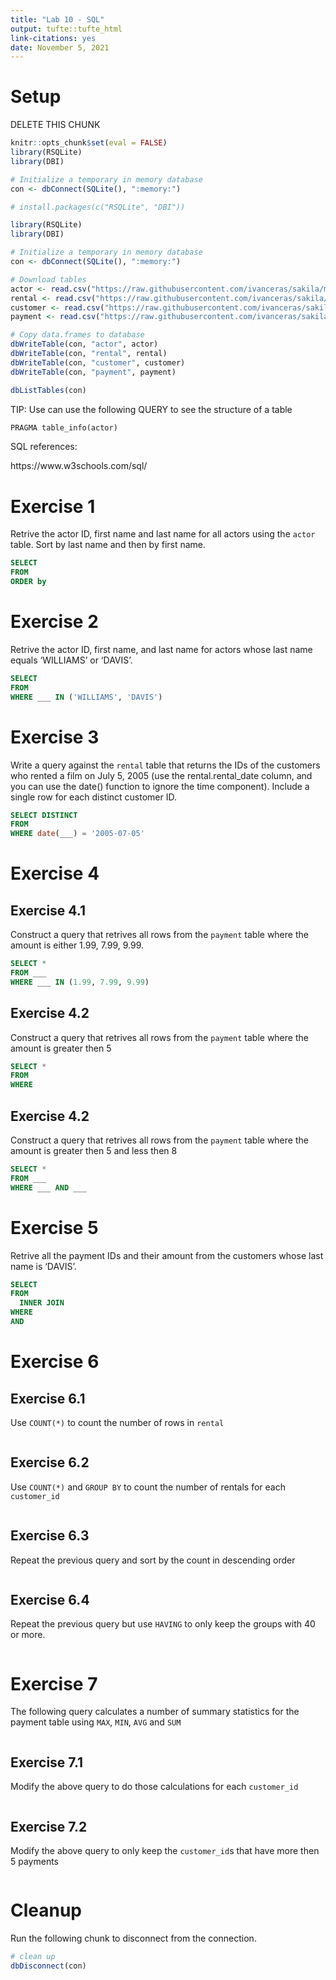 ```yaml
---
title: "Lab 10 - SQL"
output: tufte::tufte_html
link-citations: yes
date: November 5, 2021
---
```


# Setup

DELETE THIS CHUNK

```r
knitr::opts_chunk$set(eval = FALSE)
library(RSQLite)
library(DBI)

# Initialize a temporary in memory database
con <- dbConnect(SQLite(), ":memory:")
```



```r
# install.packages(c("RSQLite", "DBI"))

library(RSQLite)
library(DBI)

# Initialize a temporary in memory database
con <- dbConnect(SQLite(), ":memory:")

# Download tables
actor <- read.csv("https://raw.githubusercontent.com/ivanceras/sakila/master/csv-sakila-db/actor.csv")
rental <- read.csv("https://raw.githubusercontent.com/ivanceras/sakila/master/csv-sakila-db/rental.csv")
customer <- read.csv("https://raw.githubusercontent.com/ivanceras/sakila/master/csv-sakila-db/customer.csv")
payment <- read.csv("https://raw.githubusercontent.com/ivanceras/sakila/master/csv-sakila-db/payment_p2007_01.csv")

# Copy data.frames to database
dbWriteTable(con, "actor", actor)
dbWriteTable(con, "rental", rental)
dbWriteTable(con, "customer", customer)
dbWriteTable(con, "payment", payment)
```

```r
dbListTables(con)
```

TIP: Use can use the following QUERY to see the structure of a table

```sql
PRAGMA table_info(actor)
```

SQL references:

https://www.w3schools.com/sql/

# Exercise 1

Retrive the actor ID, first name and last name for all actors using the `actor` table. Sort by last name and then by first name.

```sql
SELECT
FROM
ORDER by
```

# Exercise 2

Retrive the actor ID, first name, and last name for actors whose last name equals 'WILLIAMS' or 'DAVIS'.

```sql
SELECT 
FROM 
WHERE ___ IN ('WILLIAMS', 'DAVIS')
```

# Exercise 3

Write a query against the `rental` table that returns the IDs of the customers who rented a film on July 5, 2005 (use the rental.rental_date column, and you can use the date() function to ignore the time component). Include a single row for each distinct customer ID. 

```sql
SELECT DISTINCT 
FROM 
WHERE date(___) = '2005-07-05'
```
# Exercise 4

## Exercise 4.1

Construct a query that retrives all rows from the `payment` table where the amount is either 1.99, 7.99, 9.99.

```sql
SELECT *
FROM ___
WHERE ___ IN (1.99, 7.99, 9.99)
```

## Exercise 4.2

Construct a query that retrives all rows from the `payment` table where the amount is greater then 5

```sql
SELECT *
FROM 
WHERE 
```

## Exercise 4.2

Construct a query that retrives all rows from the `payment` table where the amount is greater then 5 and less then 8

```sql
SELECT *
FROM ___
WHERE ___ AND ___
```
# Exercise 5

Retrive all the payment IDs and their amount from the customers whose last name is 'DAVIS'.

```sql
SELECT 
FROM 
  INNER JOIN 
WHERE 
AND 
```

# Exercise 6

## Exercise 6.1

Use `COUNT(*)` to count the number of rows in `rental`

```sql

```

## Exercise 6.2

Use `COUNT(*)` and `GROUP BY` to count the number of rentals for each `customer_id`

```sql

```
## Exercise 6.3

Repeat the previous query and sort by the count in descending order

```sql

```

## Exercise 6.4

Repeat the previous query but use `HAVING` to only keep the groups with 40 or more.

```sql

```

# Exercise 7

The following query calculates a number of summary statistics for the payment table using `MAX`, `MIN`, `AVG` and `SUM`

```sql

```

## Exercise 7.1

Modify the above query to do those calculations for each `customer_id`

```sql

```
## Exercise 7.2

Modify the above query to only keep the `customer_id`s that have more then 5 payments

```sql

```
# Cleanup

Run the following chunk to disconnect from the connection.

```r
# clean up
dbDisconnect(con)
```
